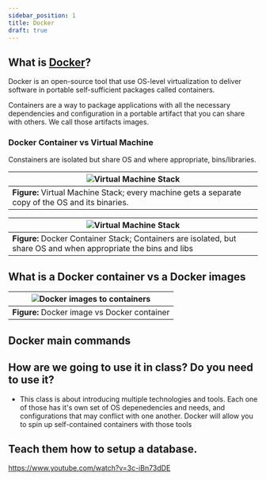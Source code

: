 ```yaml
---
sidebar_position: 1
title: Docker
draft: true
---
```

## What is [Docker](https://www.docker.com/)?
Docker is an open-source tool that use OS-level virtualization to deliver software in portable self-sufficient packages called containers.

Containers are a way to package applications with all the necessary dependencies and configuration in a portable artifact that you can share with others. We call those artifacts images.

### Docker Container vs Virtual Machine
Constainers are isolated but share OS and where appropriate, bins/libraries.

| ![Virtual Machine Stack](./assets/virtual-machine-infra.webp) |
| --- |
| **Figure:** Virtual Machine Stack; every machine gets a separate copy of the OS and its binaries. |

| ![Virtual Machine Stack](./assets/docker-infra.webp) |
| --- |
| **Figure:** Docker Container Stack; Containers are isolated, but share OS and when appropriate the bins and libs |

## What is a Docker container vs a Docker images
| ![Docker images to containers](./assets/images-to-container.webp) |
| --- |
| **Figure:** Docker image vs Docker container |
## Docker main commands

## How are we going to use it in class? Do you need to use it?
- This class is about introducing multiple technologies and tools. Each one of those has it's own set of OS depenedencies and needs, and configurations that may conflict with one another. Docker will allow you to spin up self-contained containers with those tools 

## Teach them how to setup a database. 


https://www.youtube.com/watch?v=3c-iBn73dDE